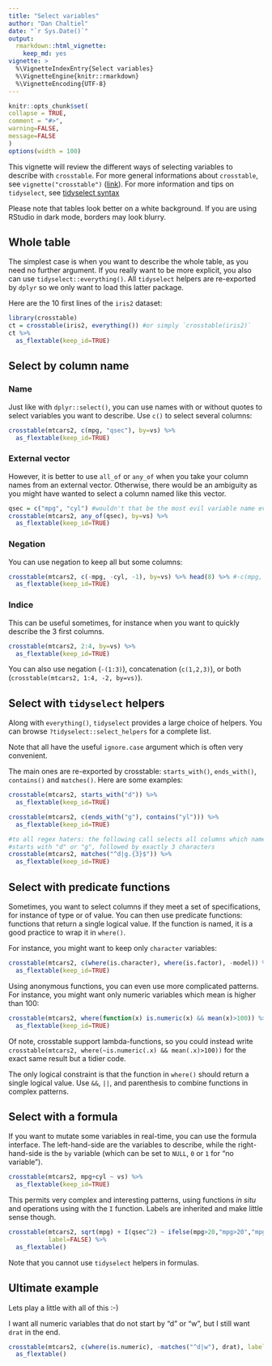 ```yaml
---
title: "Select variables"
author: "Dan Chaltiel"
date: "`r Sys.Date()`"
output: 
  rmarkdown::html_vignette: 
    keep_md: yes
vignette: >
  %\VignetteIndexEntry{Select variables}
  %\VignetteEngine{knitr::rmarkdown}
  %\VignetteEncoding{UTF-8}
---
```

  
```r
knitr::opts_chunk$set(
collapse = TRUE,
comment = "#>",
warning=FALSE, 
message=FALSE
)
options(width = 100)
```


This vignette will review the different ways of selecting variables to describe with `crosstable`. For more general informations about `crosstable`, see `vignette("crosstable")` ([link](crosstable.html)). For more information and tips on `tidyselect`, see [tidyselect syntax](https://tidyselect.r-lib.org/articles/syntax.html)

Please note that tables look better on a white background. If you are using RStudio in dark mode, borders may look blurry.


## Whole table

The simplest case is when you want to describe the whole table, as you need no further argument. If you really want to be more explicit, you also can use `tidyselect::everything()`. All `tidyselect` helpers are re-exported by `dplyr` so we only want to load this latter package.

Here are the 10 first lines of the `iris2` dataset:

```r
library(crosstable)
ct = crosstable(iris2, everything()) #or simply `crosstable(iris2)`
ct %>% 
  as_flextable(keep_id=TRUE)
```




## Select by column name

### Name

Just like with `dplyr::select()`, you can use names with or without quotes to select variables you want to describe. Use `c()` to select several columns:

```r
crosstable(mtcars2, c(mpg, "qsec"), by=vs) %>% 
  as_flextable(keep_id=TRUE)
```

### External vector

However, it is better to use `all_of` or `any_of` when you take your column names from an external vector. Otherwise, there would be an ambiguity as you might have wanted to select a column named like this vector.

```r
qsec = c("mpg", "cyl") #wouldn't that be the most evil variable name ever?
crosstable(mtcars2, any_of(qsec), by=vs) %>% 
  as_flextable(keep_id=TRUE)
```

### Negation

You can use negation to keep all but some columns:

```r
crosstable(mtcars2, c(-mpg, -cyl, -1), by=vs) %>% head(8) %>% #-c(mpg, cyl, 1) would also work
  as_flextable(keep_id=TRUE)
```


### Indice

This can be useful sometimes, for instance when you want to quickly describe the 3 first columns. 

```r
crosstable(mtcars2, 2:4, by=vs) %>% 
  as_flextable(keep_id=TRUE)
```

You can also use negation (`-(1:3)`), concatenation (`c(1,2,3)`), or both (`crosstable(mtcars2, 1:4, -2, by=vs)`).



## Select with `tidyselect` helpers

Along with `everything()`, `tidyselect` provides a large choice of helpers. You can browse `?tidyselect::select_helpers` for a complete list. 

Note that all have the useful `ignore.case` argument which is often very convenient.

The main ones are re-exported by crosstable: `starts_with()`, `ends_with()`, `contains()` and `matches()`. Here are some examples:

```r
crosstable(mtcars2, starts_with("d")) %>% 
  as_flextable(keep_id=TRUE)
```
```r
crosstable(mtcars2, c(ends_with("g"), contains("yl"))) %>% 
  as_flextable(keep_id=TRUE)
```
```r
#to all regex haters: the following call selects all columns which name 
#starts with "d" or "g", followed by exactly 3 characters
crosstable(mtcars2, matches("^d|g.{3}$")) %>% 
  as_flextable(keep_id=TRUE)
```


## Select with predicate functions

Sometimes, you want to select columns if they meet a set of specifications, for instance of type or of value. You can then use predicate functions: functions that return a single logical value. If the function is named, it is a good practice to wrap it in `where()`.

For instance, you might want to keep only `character` variables:

```r
crosstable(mtcars2, c(where(is.character), where(is.factor), -model)) %>% 
  as_flextable(keep_id=TRUE)
```

Using anonymous functions, you can even use more complicated patterns. For instance, you might want only numeric variables which mean is higher than 100:

```r
crosstable(mtcars2, where(function(x) is.numeric(x) && mean(x)>100)) %>% 
  as_flextable(keep_id=TRUE)
```

Of note, crosstable support lambda-functions, so you could instead write `crosstable(mtcars2, where(~is.numeric(.x) && mean(.x)>100))` for the exact same result but a tidier code.

The only logical constraint is that the function in `where()` should return a single logical value. Use `&&`, `||`, and parenthesis to combine functions in complex patterns.




## Select with a formula

If you want to mutate some variables in real-time, you can use the formula interface. The left-hand-side are the variables to describe, while the right-hand-side is the `by` variable (which can be set to `NULL`, `0` or `1` for "no variable").

```r
crosstable(mtcars2, mpg+cyl ~ vs) %>% 
  as_flextable(keep_id=TRUE)
```

This permits very complex and interesting patterns, using functions *in situ* and operations using with the `I` function. Labels are inherited and make little sense though.

```r
crosstable(mtcars2, sqrt(mpg) + I(qsec^2) ~ ifelse(mpg>20,"mpg>20","mpg<20"),
           label=FALSE) %>% 
  as_flextable()
```

Note that you cannot use `tidyselect` helpers in formulas.




## Ultimate example

Lets play a little with all of this :-)

I want all numeric variables that do not start by "d" or "w", but I still want `drat` in the end.

```r
crosstable(mtcars2, c(where(is.numeric), -matches("^d|w"), drat), label=FALSE) %>% 
  as_flextable()
```






